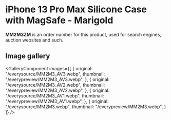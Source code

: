 
# iPhone 13 Pro Max Silicone Case with MagSafe - Marigold

<Callout type='info' emoji='👉🏻'>**MM2M3ZM** is an order number for this product, used for search engines, auction websites and such.</Callout>

## Image gallery

<GalleryComponent
    images={[
      {
        original: "/everysource/MM2M3_AV3.webp",
        thumbnail: "/everypreview/MM2M3_AV3.webp",
      },
      {
        original: "/everysource/MM2M3_AV2.webp",
        thumbnail: "/everypreview/MM2M3_AV2.webp",
      },
      {
        original: "/everysource/MM2M3_AV1.webp",
        thumbnail: "/everypreview/MM2M3_AV1.webp",
      },
      {
        original: "/everysource/MM2M3.webp",
        thumbnail: "/everypreview/MM2M3.webp",
      }
    ]}
  />
